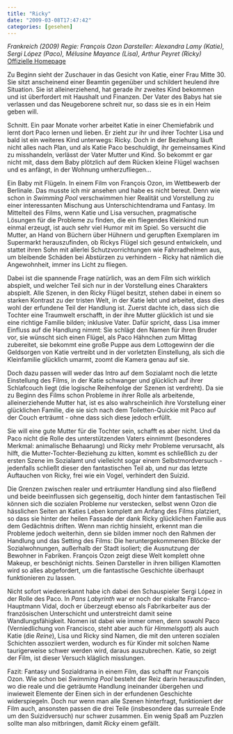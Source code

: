 ```yaml
---
title: "Ricky"
date: "2009-03-08T17:47:42"
categories: [gesehen]
---
```


*Frankreich (2009)
Regie: François Ozon
Darsteller: Alexandra Lamy (Katie), Sergi López (Paco), Mélusine Mayance (Lisa), Arthur Peyret (Ricky)*
[Offizielle Homepage](http://www.rickylefilm.com)

Zu Beginn sieht der Zuschauer in das Gesicht von Katie, einer Frau Mitte 30. Sie sitzt anscheinend einer Beamtin gegenüber und schildert heulend ihre Situation. Sie ist alleinerziehend, hat gerade ihr zweites Kind bekommen und ist überfordert mit Haushalt und Finanzen. Der Vater des Babys hat sie verlassen und das Neugeborene schreit nur, so dass sie es in ein Heim geben will.

Schnitt. Ein paar Monate vorher arbeitet Katie in einer Chemiefabrik und lernt dort Paco lernen und lieben. Er zieht zur ihr und ihrer Tochter Lisa und bald ist ein weiteres Kind unterwegs: Ricky. Doch in der Beziehung läuft nicht alles nach Plan, und als Katie Paco beschuldigt, ihr gemeinsames Kind zu misshandeln, verlässt der Vater Mutter und Kind. So bekommt er gar nicht mit, dass dem Baby plötzlich auf dem Rücken kleine Flügel wachsen und es anfängt, in der Wohnung umherzufliegen...

Ein Baby mit Flügeln. In einem Film von François Ozon, im Wettbewerb der Berlinale. Das musste ich mir ansehen und habe es nicht bereut. Denn wie schon in *Swimming Pool* verschwimmen hier Realität und Vorstellung zu einer interessanten Mischung aus Unterschichtendrama und Fantasy. Im Mittelteil des Films, wenn Katie und Lisa versuchen, pragmatische Lösungen für die Probleme zu finden, die ein fliegendes Kleinkind nun einmal erzeugt, ist auch sehr viel Humor mit im Spiel. So versucht die Mutter, an Hand von Büchern über Hühnern und gerupften Exemplaren im Supermarkt herauszufinden, ob Rickys Flügel sich gesund entwickeln, und stattet ihren Sohn mit allerlei Schutzvorrichtungen wie Fahrradhelmen aus, um bleibende Schäden bei Abstürzen zu verhindern - Ricky hat nämlich die Angewohnheit, immer ins Licht zu fliegen.

Dabei ist die spannende Frage natürlich, was an dem Film sich wirklich abspielt, und welcher Teil sich nur in der Vorstellung eines Charakters abspielt. Alle Szenen, in den Ricky Flügel besitzt, stehen dabei in einem so starken Kontrast zu der tristen Welt, in der Katie lebt und arbeitet, dass dies wohl der erfundene Teil der Handlung ist. Zuerst dachte ich, dass sich die Tochter eine Traumwelt erschafft, in der ihre Mutter glücklich ist und sie eine richtige Familie bilden; inklusive Vater. Dafür spricht, dass Lisa immer Einfluss auf die Handlung nimmt: Sie schlägt den Namen für ihren Bruder vor, sie wünscht sich einen Flügel, als Paco Hähnchen zum Mittag zubereitet, sie bekommt eine große Puppe aus dem Lottogewinn der die Geldsorgen von Katie vertreibt und in der vorletzten Einstellung, als sich die Kleinfamilie glücklich umarmt, zoomt die Kamera genau auf sie.

Doch dazu passen will weder das Intro auf dem Sozialamt noch die letzte Einstellung des Films, in der Katie schwanger und glücklich auf ihrer Schlafcouch liegt (die logische Reihenfolge der Szenen ist verdreht). Da sie zu Beginn des Films schon Probleme in ihrer Rolle als arbeitende, alleinerziehende Mutter hat, ist es also wahrscheinlich ihre Vorstellung einer glücklichen Familie, die sie sich nach dem Toiletten-Quickie mit Paco auf der Couch erträumt - ohne dass sich diese jedoch erfüllt.

Sie will eine gute Mutter für die Tochter sein, schafft es aber nicht. Und da Paco nicht die Rolle des unterstützenden Vaters einnimmt (besonderes Merkmal: animalische Behaarung) und Ricky mehr Probleme verursacht, als hilft, die Mutter-Tochter-Beziehung zu kitten, kommt es schließlich zu der ersten Szene im Sozialamt und vielleicht sogar einem Selbstmordversuch - jedenfalls schließt dieser den fantastischen Teil ab, und nur das letzte Auftauchen von Ricky, frei wie ein Vogel, verhindert den Suizid.

Die Grenzen zwischen realer und erträumter Handlung sind also fließend und beide beeinflussen sich gegenseitig, doch hinter dem fantastischen Teil können sich die sozialen Probleme nur verstecken, selbst wenn Ozon die hässlichen Seiten an Katies Leben komplett am Anfang des Films platziert, so dass sie hinter der heilen Fassade der dank Ricky glücklichen Familie aus dem Gedächtnis driften. Wenn man richtig hinsieht, erkennt man die Probleme jedoch weiterhin, denn sie bilden immer noch den Rahmen der Handlung und das Setting des Films: Die heruntergekommenen Blöcke der Sozialwohnungen, außerhalb der Stadt isoliert; die Ausnutzung der Bewohner in Fabriken. François Ozon zeigt diese Welt komplett ohne Makeup, er beschönigt nichts. Seinen Darsteller in ihren billigen Klamotten wird so alles abgefordert, um die fantastische Geschichte überhaupt funktionieren zu lassen.

Nicht sofort wiedererkannt habe ich dabei den Schauspieler Sergi López in der Rolle des Paco. In *Pans Labyrinth* war er noch der eiskalte Franco-Hauptmann Vidal, doch er überzeugt ebenso als Fabrikarbeiter aus der französischen Unterschicht und unterstreicht damit seine Wandlungsfähigkeit. Nomen ist dabei wie immer omen, denn sowohl Paco (Verniedlichung von Francisco, steht aber auch für *Himmelsgott*) als auch Katie (die *Reine*), Lisa und Ricky sind Namen, die mit den unteren sozialen Schichten assoziiert werden, wodurch es für Kinder mit solchen Name taurigerweise schwer werden wird, daraus auszubrechen. Katie, so zeigt der Film, ist dieser Versuch kläglich misslungen.

Fazit: Fantasy und Sozialdrama in einem Film, das schafft nur François Ozon. Wie schon bei *Swimming Pool* besteht der Reiz darin herauszufinden, wo die reale und die geträumte Handlung ineinander übergehen und inwieweit Elemente der Einen sich in der erfundenen Geschichte widerspiegeln. Doch nur wenn man alle Szenen hinterfragt, funktioniert der Film auch, ansonsten passen die drei Teile (insbesondere das surreale Ende um den Suizidversuch) nur schwer zusammen. Ein wenig Spaß am Puzzlen sollte man also mitbringen, damit *Ricky* einem gefällt.
